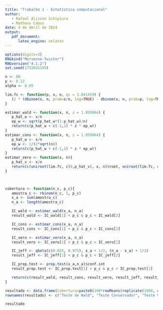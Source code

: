 ```yaml
---
title: "Trabalho 1 - Estatística computacional"
author:
   - Rafael Alisson Schipiura
   - Matheus Cabus
date: 4 de Abril de 2024
output: 
   pdf_document:
      latex_engine: xelatex
---
```

```r
options(digits=3)
RNGkind("Mersenne-Twister")
RNGversion("4.1.2")
set.seed(1752031105)
```

```r
n <- 80
p <- 0.12
alpha <- 0.05

lim.fc <- function(p, x, n, qs = 3.841459) {
   (2 * (dbinom(x, n, prob=x/n, log=TRUE) - dbinom(x, n, prob=p, log=TRUE))) - qs
}

estimar_wald <- function(x, n, z = 1.959964) {
   p_hat_w <- x/n
   ep_w <- sqrt(p_hat_w*(1-p_hat_w)/n)
   return(c(p_hat_w + c(-1,1) * z * ep_w))
}
estimar_cons <- function(x, n, z = 1.959964) {
   p_hat_w <- x/n
   ep_w <- 1/(2*sqrt(n))
   return(c(p_hat_w + c(-1,1) * z * ep_w))
}
estimar_vero <- function(x, n){
   p_hat_v <- x/n
   return(c(uniroot(lim.fc, c(0,p_hat_v), x, n)$root, uniroot(lim.fc, c(p_hat_v, 1), x, n)$root))
}
 


cobertura <- function(n_c, p_c){
   amostra_c <- rbinom(n_c, 1, p_c)
   x_a <- sum(amostra_c)
   n_a <- length(amostra_c)

   IC_wald <- estimar_wald(x_a, n_a)
   result_wald <- IC_wald[1] < p_c & p_c < IC_wald[2]

   IC_cons <- estimar_cons(x_a, n_a)
   result_cons <- IC_cons[1] < p_c & p_c < IC_cons[2]

   IC_vero <- estimar_vero(x_a, n_a)
   result_vero <- IC_vero[1] < p_c & p_c < IC_vero[2]

   IC_jeff <- qbeta(c(0.025, 0.975), x_a + 1/2, (n_a - x_a) + 1/2)
   result_jeff <- IC_jeff[1] < p_c & p_c < IC_jeff[2]

   IC_prop.test <- prop.test(x_a,n_a)$conf.int
   result_prop.test <- IC_prop.test[1] < p_c & p_c < IC_prop.test[2]

   return(c(result_wald, result_cons, result_vero, result_jeff, result_prop.test))
}

resultado <- data.frame(Cobertura=paste0(100*rowMeans(replicate(1000, cobertura(n, p))) , "%"))
rownames(resultado) <- c("Teste de Wald", "Teste Conservador", "Teste Verosimilhança", "Teste de Jeffreys", "Teste prop.test")

resultado

```
